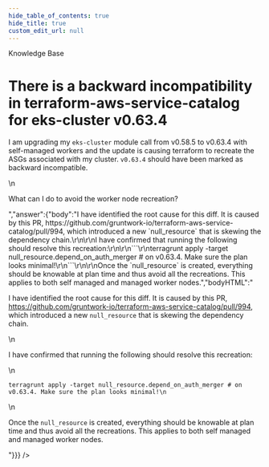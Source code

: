 ```yaml
---
hide_table_of_contents: true
hide_title: true
custom_edit_url: null
---
```



<head>
  <link rel="canonical" href="https://github.com/gruntwork-io/knowledge-base/discussions/138" />
</head>

<CenterLayout>
<span className="searchCategory">Knowledge Base</span>
<h1>There is a backward incompatibility in terraform-aws-service-catalog for eks-cluster v0.63.4</h1>
<GitHub discussion={{"id":"D_kwDOF8slf84AOgEN","number":138,"author":{"login":"yorinasub17"},"title":"There is a backward incompatibility in terraform-aws-service-catalog for eks-cluster v0.63.4","body":"I am upgrading my `eks-cluster` module call from v0.58.5 to v0.63.4 with self-managed workers and the update is causing terraform to recreate the ASGs associated with my cluster. `v0.63.4` should have been marked as backward incompatible.\r\n\r\nWhat can I do to avoid the worker node recreation?","bodyHTML":"<p dir=\"auto\">I am upgrading my <code class=\"notranslate\">eks-cluster</code> module call from v0.58.5 to v0.63.4 with self-managed workers and the update is causing terraform to recreate the ASGs associated with my cluster. <code class=\"notranslate\">v0.63.4</code> should have been marked as backward incompatible.</p>\n<p dir=\"auto\">What can I do to avoid the worker node recreation?</p>","answer":{"body":"I have identified the root cause for this diff. It is caused by this PR, https://github.com/gruntwork-io/terraform-aws-service-catalog/pull/994, which introduced a new `null_resource` that is skewing the dependency chain.\r\n\r\nI have confirmed that running the following should resolve this recreation:\r\n\r\n```\r\nterragrunt apply -target null_resource.depend_on_auth_merger # on v0.63.4. Make sure the plan looks minimal!\r\n```\r\n\r\nOnce the `null_resource` is created, everything should be knowable at plan time and thus avoid all the recreations. This applies to both self managed and managed worker nodes.","bodyHTML":"<p dir=\"auto\">I have identified the root cause for this diff. It is caused by this PR, <a href=\"https://github.com/gruntwork-io/terraform-aws-service-catalog/pull/994\">https://github.com/gruntwork-io/terraform-aws-service-catalog/pull/994</a>, which introduced a new <code class=\"notranslate\">null_resource</code> that is skewing the dependency chain.</p>\n<p dir=\"auto\">I have confirmed that running the following should resolve this recreation:</p>\n<div class=\"snippet-clipboard-content notranslate position-relative overflow-auto\" data-snippet-clipboard-copy-content=\"terragrunt apply -target null_resource.depend_on_auth_merger # on v0.63.4. Make sure the plan looks minimal!\"><pre class=\"notranslate\"><code class=\"notranslate\">terragrunt apply -target null_resource.depend_on_auth_merger # on v0.63.4. Make sure the plan looks minimal!\n</code></pre></div>\n<p dir=\"auto\">Once the <code class=\"notranslate\">null_resource</code> is created, everything should be knowable at plan time and thus avoid all the recreations. This applies to both self managed and managed worker nodes.</p>"}}} />

</CenterLayout>
  

<!-- ##DOCS-SOURCER-START
{
  "sourcePlugin": "github-discussions",
  "hash": "2690ee01ce78fa0691b0bd74f64f4ea9"
}
##DOCS-SOURCER-END -->
